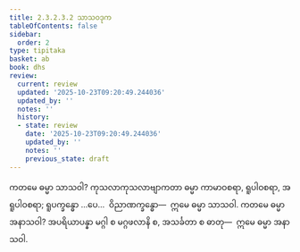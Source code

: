 ```yaml
---
title: 2.3.2.3.2 သာသဝဒုက
tableOfContents: false
sidebar:
  order: 2
type: tipitaka
basket: ab
book: dhs
review:
  current: review
  updated: '2025-10-23T09:20:49.244036'
  updated_by: ''
  notes: ''
  history:
  - state: review
    date: '2025-10-23T09:20:49.244036'
    updated_by: ''
    notes: ''
    previous_state: draft
---
```



<ReviewStatus review={frontmatter.review} showDetails={true} />

<HypothesisAnnotation frontmatter={frontmatter} />

<DynamicBreadcrumb />

<Division number="1108" book="dhs" e="ch" v="29" p="223">

<Paragraph number="1799" book="dhs">
ကတမေ ဓမ္မာ သာသဝါ? ကုသလာကုသလာဗျာကတာ ဓမ္မာ ကာမာဝစရာ, ရူပါဝစရာ, အရူပါဝစရာ; ရူပက္ခန္ဓော …ပေ…  ဝိညာဏက္ခန္ဓော—  ဣမေ ဓမ္မာ သာသဝါ.
</Paragraph>

</Division>
<Division number="1109" book="dhs" e="ch" v="29" p="223">

<Paragraph number="1800" book="dhs">
ကတမေ ဓမ္မာ အနာသဝါ? အပရိယာပန္နာ မဂ္ဂါ စ မဂ္ဂဖလာနိ စ, အသင်္ခတာ စ ဓာတု—  ဣမေ ဓမ္မာ အနာသဝါ.
</Paragraph>
</Division>